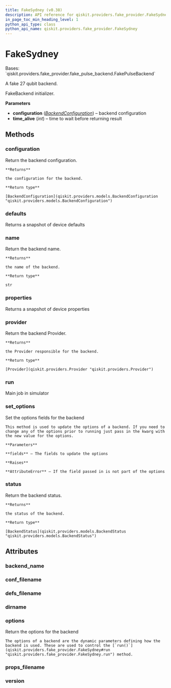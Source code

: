 ```yaml
---
title: FakeSydney (v0.38)
description: API reference for qiskit.providers.fake_provider.FakeSydney in qiskit v0.38
in_page_toc_min_heading_level: 1
python_api_type: class
python_api_name: qiskit.providers.fake_provider.FakeSydney
---
```


# FakeSydney

<Class id="qiskit.providers.fake_provider.FakeSydney" isDedicatedPage={true} github="https://github.com/qiskit/qiskit/tree/stable/0.21/qiskit/providers/fake_provider/backends/sydney/fake_sydney.py" signature="FakeSydney" modifiers="class">
  Bases: `qiskit.providers.fake_provider.fake_pulse_backend.FakePulseBackend`

  A fake 27 qubit backend.

  FakeBackend initializer.

  **Parameters**

  *   **configuration** ([*BackendConfiguration*](qiskit.providers.models.BackendConfiguration "qiskit.providers.models.BackendConfiguration")) – backend configuration
  *   **time\_alive** (*int*) – time to wait before returning result

  ## Methods

  <span id="qiskit-providers-fake-provider-fakesydney-configuration" />

  ### configuration

  <Function id="qiskit.providers.fake_provider.FakeSydney.configuration" signature="FakeSydney.configuration()">
    Return the backend configuration.

    **Returns**

    the configuration for the backend.

    **Return type**

    [BackendConfiguration](qiskit.providers.models.BackendConfiguration "qiskit.providers.models.BackendConfiguration")
  </Function>

  <span id="qiskit-providers-fake-provider-fakesydney-defaults" />

  ### defaults

  <Function id="qiskit.providers.fake_provider.FakeSydney.defaults" signature="FakeSydney.defaults()">
    Returns a snapshot of device defaults
  </Function>

  <span id="qiskit-providers-fake-provider-fakesydney-name" />

  ### name

  <Function id="qiskit.providers.fake_provider.FakeSydney.name" signature="FakeSydney.name()">
    Return the backend name.

    **Returns**

    the name of the backend.

    **Return type**

    str
  </Function>

  <span id="qiskit-providers-fake-provider-fakesydney-properties" />

  ### properties

  <Function id="qiskit.providers.fake_provider.FakeSydney.properties" signature="FakeSydney.properties()">
    Returns a snapshot of device properties
  </Function>

  <span id="qiskit-providers-fake-provider-fakesydney-provider" />

  ### provider

  <Function id="qiskit.providers.fake_provider.FakeSydney.provider" signature="FakeSydney.provider()">
    Return the backend Provider.

    **Returns**

    the Provider responsible for the backend.

    **Return type**

    [Provider](qiskit.providers.Provider "qiskit.providers.Provider")
  </Function>

  <span id="qiskit-providers-fake-provider-fakesydney-run" />

  ### run

  <Function id="qiskit.providers.fake_provider.FakeSydney.run" signature="FakeSydney.run(run_input, **kwargs)">
    Main job in simulator
  </Function>

  <span id="qiskit-providers-fake-provider-fakesydney-set-options" />

  ### set\_options

  <Function id="qiskit.providers.fake_provider.FakeSydney.set_options" signature="FakeSydney.set_options(**fields)">
    Set the options fields for the backend

    This method is used to update the options of a backend. If you need to change any of the options prior to running just pass in the kwarg with the new value for the options.

    **Parameters**

    **fields** – The fields to update the options

    **Raises**

    **AttributeError** – If the field passed in is not part of the options
  </Function>

  <span id="qiskit-providers-fake-provider-fakesydney-status" />

  ### status

  <Function id="qiskit.providers.fake_provider.FakeSydney.status" signature="FakeSydney.status()">
    Return the backend status.

    **Returns**

    the status of the backend.

    **Return type**

    [BackendStatus](qiskit.providers.models.BackendStatus "qiskit.providers.models.BackendStatus")
  </Function>

  ## Attributes

  ### backend\_name

  <Attribute id="qiskit.providers.fake_provider.FakeSydney.backend_name" attributeValue="'fake_sydney'" />

  ### conf\_filename

  <Attribute id="qiskit.providers.fake_provider.FakeSydney.conf_filename" attributeValue="'conf_sydney.json'" />

  ### defs\_filename

  <Attribute id="qiskit.providers.fake_provider.FakeSydney.defs_filename" attributeValue="'defs_sydney.json'" />

  ### dirname

  <Attribute id="qiskit.providers.fake_provider.FakeSydney.dirname" attributeValue="'/home/runner/work/qiskit/qiskit/.tox/docs/lib/python3.8/site-packages/qiskit/providers/fake_provider/backends/sydney'" />

  ### options

  <Attribute id="qiskit.providers.fake_provider.FakeSydney.options">
    Return the options for the backend

    The options of a backend are the dynamic parameters defining how the backend is used. These are used to control the [`run()`](qiskit.providers.fake_provider.FakeSydney#run "qiskit.providers.fake_provider.FakeSydney.run") method.
  </Attribute>

  ### props\_filename

  <Attribute id="qiskit.providers.fake_provider.FakeSydney.props_filename" attributeValue="'props_sydney.json'" />

  ### version

  <Attribute id="qiskit.providers.fake_provider.FakeSydney.version" attributeValue="1" />
</Class>

